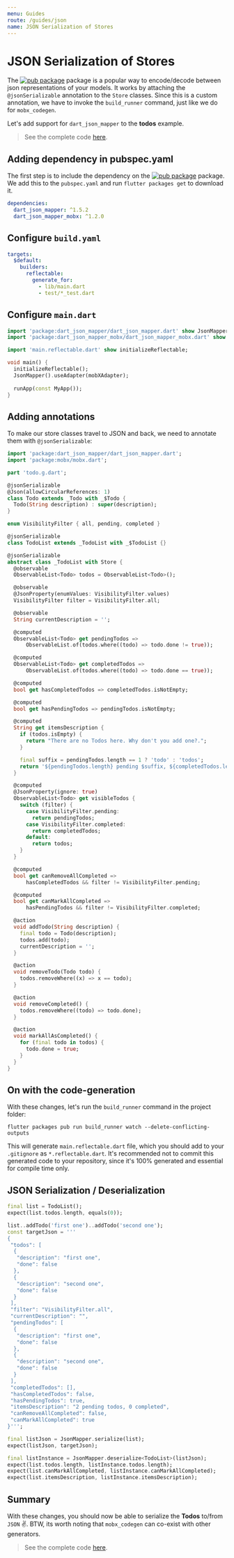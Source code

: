 ```yaml
---
menu: Guides
route: /guides/json
name: JSON Serialization of Stores
---
```


# JSON Serialization of Stores

The [![pub package](https://img.shields.io/pub/v/dart_json_mapper.svg?label=dart_json_mapper&color=blue)](https://pub.dartlang.org/packages/dart_json_mapper) package is a popular way to encode/decode between json representations of your models. It works by attaching the `@jsonSerializable` annotation to the `Store` classes. Since this is a custom annotation, we have to invoke the `build_runner` command, just like we do for `mobx_codegen`.

Let's add support for `dart_json_mapper` to the **todos** example.

> See the complete code [here](https://github.com/mobxjs/mobx.dart/tree/master/mobx_examples/lib/todos).

## Adding dependency in pubspec.yaml

The first step is to include the dependency on the [![pub package](https://img.shields.io/pub/v/dart_json_mapper.svg?label=dart_json_mapper&color=blue)](https://pub.dartlang.org/packages/dart_json_mapper) package. We add this to the `pubspec.yaml` and run `flutter packages get` to download it.

```yaml
dependencies:
  dart_json_mapper: ^1.5.2
  dart_json_mapper_mobx: ^1.2.0
```

## Configure `build.yaml`

```yaml
targets:
  $default:
    builders:
      reflectable:
        generate_for:
          - lib/main.dart
          - test/*_test.dart
```

## Configure `main.dart`

```dart
import 'package:dart_json_mapper/dart_json_mapper.dart' show JsonMapper;
import 'package:dart_json_mapper_mobx/dart_json_mapper_mobx.dart' show mobXAdapter;

import 'main.reflectable.dart' show initializeReflectable;

void main() {
  initializeReflectable();
  JsonMapper().useAdapter(mobXAdapter);
  
  runApp(const MyApp());
}
```

## Adding annotations

To make our store classes travel to JSON and back, we need to annotate them with `@jsonSerializable`:

```dart
import 'package:dart_json_mapper/dart_json_mapper.dart';
import 'package:mobx/mobx.dart';

part 'todo.g.dart';

@jsonSerializable
@Json(allowCircularReferences: 1)
class Todo extends _Todo with _$Todo {
  Todo(String description) : super(description);
}

enum VisibilityFilter { all, pending, completed }

@jsonSerializable
class TodoList extends _TodoList with _$TodoList {}

@jsonSerializable
abstract class _TodoList with Store {
  @observable
  ObservableList<Todo> todos = ObservableList<Todo>();

  @observable
  @JsonProperty(enumValues: VisibilityFilter.values)
  VisibilityFilter filter = VisibilityFilter.all;

  @observable
  String currentDescription = '';

  @computed
  ObservableList<Todo> get pendingTodos =>
      ObservableList.of(todos.where((todo) => todo.done != true));

  @computed
  ObservableList<Todo> get completedTodos =>
      ObservableList.of(todos.where((todo) => todo.done == true));

  @computed
  bool get hasCompletedTodos => completedTodos.isNotEmpty;

  @computed
  bool get hasPendingTodos => pendingTodos.isNotEmpty;

  @computed
  String get itemsDescription {
    if (todos.isEmpty) {
      return "There are no Todos here. Why don't you add one?.";
    }

    final suffix = pendingTodos.length == 1 ? 'todo' : 'todos';
    return '${pendingTodos.length} pending $suffix, ${completedTodos.length} completed';
  }

  @computed
  @JsonProperty(ignore: true)
  ObservableList<Todo> get visibleTodos {
    switch (filter) {
      case VisibilityFilter.pending:
        return pendingTodos;
      case VisibilityFilter.completed:
        return completedTodos;
      default:
        return todos;
    }
  }

  @computed
  bool get canRemoveAllCompleted =>
      hasCompletedTodos && filter != VisibilityFilter.pending;

  @computed
  bool get canMarkAllCompleted =>
      hasPendingTodos && filter != VisibilityFilter.completed;

  @action
  void addTodo(String description) {
    final todo = Todo(description);
    todos.add(todo);
    currentDescription = '';
  }

  @action
  void removeTodo(Todo todo) {
    todos.removeWhere((x) => x == todo);
  }

  @action
  void removeCompleted() {
    todos.removeWhere((todo) => todo.done);
  }

  @action
  void markAllAsCompleted() {
    for (final todo in todos) {
      todo.done = true;
    }
  }
}
```

## On with the code-generation

With these changes, let's run the `build_runner` command in the project folder:

```
flutter packages pub run build_runner watch --delete-conflicting-outputs
```

This will generate `main.reflectable.dart` file, which you should add to your `.gitignore` as `*.reflectable.dart`.
It's recommended not to commit this generated code to your repository, since it's 100% generated and essential for compile time only.


## JSON Serialization / Deserialization

```dart
final list = TodoList();
expect(list.todos.length, equals(0));

list..addTodo('first one')..addTodo('second one');
const targetJson = '''
{
 "todos": [
  {
   "description": "first one",
   "done": false
  },
  {
   "description": "second one",
   "done": false
  }
 ],
 "filter": "VisibilityFilter.all",
 "currentDescription": "",
 "pendingTodos": [
  {
   "description": "first one",
   "done": false
  },
  {
   "description": "second one",
   "done": false
  }
 ],
 "completedTodos": [],
 "hasCompletedTodos": false,
 "hasPendingTodos": true,
 "itemsDescription": "2 pending todos, 0 completed",
 "canRemoveAllCompleted": false,
 "canMarkAllCompleted": true
}''';

final listJson = JsonMapper.serialize(list);
expect(listJson, targetJson);

final listInstance = JsonMapper.deserialize<TodoList>(listJson);
expect(list.todos.length, listInstance.todos.length);
expect(list.canMarkAllCompleted, listInstance.canMarkAllCompleted);
expect(list.itemsDescription, listInstance.itemsDescription);
```

## Summary

With these changes, you should now be able to serialize the **Todos** to/from `JSON` ✌️. BTW, its worth noting that `mobx_codegen` can co-exist with other generators.

> See the complete code [here](https://github.com/mobxjs/mobx.dart/tree/master/mobx_examples/lib/todos).
